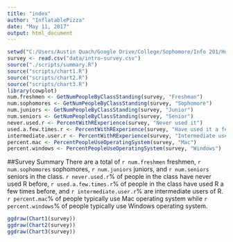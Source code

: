 ```yaml
---
title: "index"
author: "InflatablePizza"
date: "May 11, 2017"
output: html_document
---
```


```r
setwd("C:/Users/Austin Quach/Google Drive/College/Sophomore/Info 201/Homework/a7-collaboration-inflatablepizza")
survey <- read.csv("data/intro-survey.csv")
source("./scripts/summary.R")
source("scripts/chart1.R")
source("scripts/chart2.R")
source("scripts/chart3.R")
library(cowplot)
num.freshmen <- GetNumPeopleByClassStanding(survey, "Freshman")
num.sophomores <- GetNumPeopleByClassStanding(survey, "Sophomore")
num.juniors <- GetNumPeopleByClassStanding(survey, "Junior")
num.seniors <- GetNumPeopleByClassStanding(survey, "Senior")
never.used.r <- PercentWithRExperience(survey, "Never used it")
used.a.few.times.r <- PercentWithRExperience(survey, "Have used it a few times")
intermediate.user.r <- PercentWithRExperience(survey, "Intermediate user")
percent.mac <- PercentPeopleUseOperatingSystem(survey, "Mac")
percent.windows <- PercentPeopleUseOperatingSystem(survey, "Windows")

```
##Survey Summary
There are a total of `r num.freshmen` freshmen, `r num.sophomores` sophomores, `r num.juniors` juniors, and `r num.seniors` seniors in the class. `r never.used.r`% of people in the class have never used R before, `r used.a.few.times.r`% of people in the class have used R a few times before, and `r intermediate.user.r`% are intermediate users of R. `r percent.mac`% of people typically use Mac operating system while `r percent.windows`% of people typically use Windows operating system.
 
```r
ggdraw(Chart1(survey))
ggdraw(Chart2(survey))
ggdraw(Chart3(survey))
```